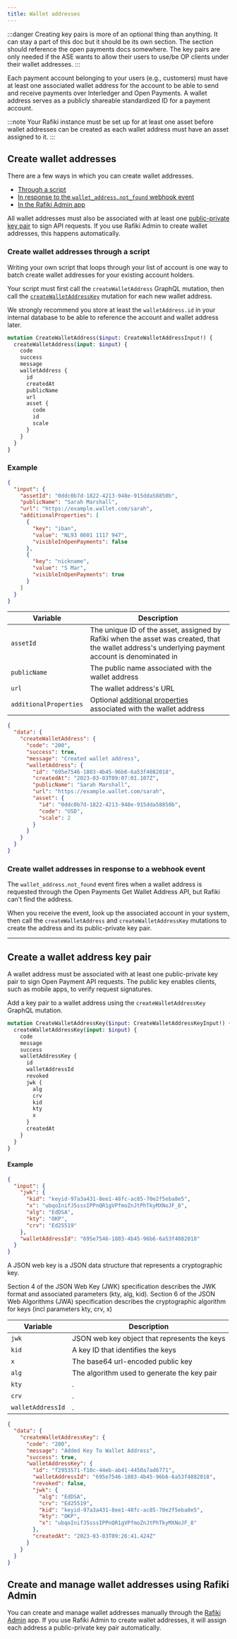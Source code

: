 ```yaml
---
title: Wallet addresses
---
```



:::danger
Creating key pairs is more of an optional thing than anything. It can stay a part of this doc but it should be its own section. The section should reference the open payments docs somewhere. The key pairs are only needed if the ASE wants to allow their users to use/be OP clients under their wallet addresses.
:::

Each payment account belonging to your users (e.g., customers) must have at least one associated wallet address for the account to be able to send and receive payments over Interledger and Open Payments. A wallet address serves as a publicly shareable standardized ID for a payment account.

:::note
Your Rafiki instance must be set up for at least one asset before wallet addresses can be created as each wallet address must have an asset assigned to it.
:::

## Create wallet addresses

There are a few ways in which you can create wallet addresses.

- [Through a script](#create-wallet-addresses-through-a-script)
- [In response to the `wallet_address.not_found` webhook event](#create-wallet-addresses-in-response-to-a-webhook-event)
- [In the Rafiki Admin app](#create-and-manage-wallet-addresses-using-rafiki-admin)

All wallet addresses must also be associated with at least one [public-private key pair](#create-a-wallet-address-key-pair) to sign API requests. If you use Rafiki Admin to create wallet addresses, this happens automatically.

### Create wallet addresses through a script

Writing your own script that loops through your list of account is one way to batch create wallet addresses for your existing account holders.

Your script must first call the `createWalletAddress` GraphQL mutation, then call the [`createWalletAddressKey`](#create-a-wallet-address-key-pair) mutation for each new wallet address.

We strongly recommend you store at least the `walletAddress.id` in your internal database to be able to reference the account and wallet address later.

<CodeBlock title="createWalletAddress mutation">

```graphql
mutation CreateWalletAddress($input: CreateWalletAddressInput!) {
  createWalletAddress(input: $input) {
    code
    success
    message
    walletAddress {
      id
      createdAt
      publicName
      url
      asset {
        code
        id
        scale
      }
    }
  }
}
```

</CodeBlock>

### Example

<CodeBlock title="Example JSON request">

```json
{
  "input": {
    "assetId": "0ddc0b7d-1822-4213-948e-915dda58850b",
    "publicName": "Sarah Marshall",
    "url": "https://example.wallet.com/sarah",
    "additionalProperties": [
      {
        "key": "iban",
        "value": "NL93 8601 1117 947",
        "visibleInOpenPayments": false
      },
      {
        "key": "nickname",
        "value": "S Mar",
        "visibleInOpenPayments": true
      }
    ]
  }
}
```

</CodeBlock>

| Variable               | Description                                                                                                                                       |
| ---------------------- | ------------------------------------------------------------------------------------------------------------------------------------------------- |
| `assetId`              | The unique ID of the asset, assigned by Rafiki when the asset was created, that the wallet address's underlying payment account is denominated in |
| `publicName`           | The public name associated with the wallet address                                                                                                |
| `url`                  | The wallet address's URL                                                                                                                          |
| `additionalProperties` | Optional [additional properties](/apis/graphql/backend/inputobjects/#additionalpropertyinput) associated with the wallet address                  |

<CodeBlock title="Example JSON response">

```json
{
  "data": {
    "createWalletAddress": {
      "code": "200",
      "success": true,
      "message": "Created wallet address",
      "walletAddress": {
        "id": "695e7546-1803-4b45-96b6-6a53f4082018",
        "createdAt": "2023-03-03T09:07:01.107Z",
        "publicName": "Sarah Marshall",
        "url": "https://example.wallet.com/sarah",
        "asset": {
          "id": "0ddc0b7d-1822-4213-948e-915dda58850b",
          "code": "USD",
          "scale": 2
        }
      }
    }
  }
}
```

</CodeBlock>

### Create wallet addresses in response to a webhook event

The `wallet_address.not_found` event fires when a wallet address is requested through the Open Payments Get Wallet Address API, but Rafiki can't find the address.

When you receive the event, look up the associated account in your system, then call the `createWalletAddress` and `createWalletAddressKey` mutations to create the address and its public-private key pair.

---

## Create a wallet address key pair

A wallet address must be associated with at least one public-private key pair to sign Open Payment API requests. The public key enables clients, such as mobile apps, to verify request signatures.

Add a key pair to a wallet address using the `createWalletAddressKey` GraphQL mutation.

<CodeBlock title='createWalletAddressKey mutation'>

```graphql
mutation CreateWalletAddressKey($input: CreateWalletAddressKeyInput!) {
  createWalletAddressKey(input: $input) {
    code
    message
    success
    walletAddressKey {
      id
      walletAddressId
      revoked
      jwk {
        alg
        crv
        kid
        kty
        x
      }
      createdAt
    }
  }
}
```

</CodeBlock>

#### Example

<CodeBlock title="Example JSON request">

```json
{
  "input": {
    "jwk": {
      "kid": "keyid-97a3a431-8ee1-48fc-ac85-70e2f5eba8e5",
      "x": "ubqoInifJ5sssIPPnQR1gVPfmoZnJtPhTkyMXNoJF_8",
      "alg": "EdDSA",
      "kty": "OKP",
      "crv": "Ed25519"
    },
    "walletAddressId": "695e7546-1803-4b45-96b6-6a53f4082018"
  }
}
```

</CodeBlock>

A JSON web key is a JSON data structure that represents a cryptographic key.

<LinkOut href='https://datatracker.ietf.org/doc/html/rfc7517#section-4'>
  Section 4
</LinkOut> of the JSON Web Key (JWK) specification describes the JWK format and associated
parameters (kty, alg, kid).

<LinkOut href='https://datatracker.ietf.org/doc/html/rfc7518#section-6'>
  Section 6
</LinkOut> of the JSON Web Algorithms (JWA) specification describes the cryptographic
algorithm for keys (incl parameters kty, crv, x)

| Variable          | Description                                  |
| ----------------- | -------------------------------------------- |
| `jwk`             | JSON web key object that represents the keys |
| `kid`             | A key ID that identifies the keys            |
| `x`               | The base64 url-encoded public key            |
| `alg`             | The algorithm used to generate the key pair  |
| `kty`             | .                                            |
| `crv`             | .                                            |
| `walletAddressId` | .                                            |

<CodeBlock title='Example JSON response'>

```json
{
  "data": {
    "createWalletAddressKey": {
      "code": "200",
      "message": "Added Key To Wallet Address",
      "success": true,
      "walletAddressKey": {
        "id": "f2953571-f10c-44eb-ab41-4450a7ad6771",
        "walletAddressId": "695e7546-1803-4b45-96b6-6a53f4082018",
        "revoked": false,
        "jwk": {
          "alg": "EdDSA",
          "crv": "Ed25519",
          "kid": "keyid-97a3a431-8ee1-48fc-ac85-70e2f5eba8e5",
          "kty": "OKP",
          "x": "ubqoInifJ5sssIPPnQR1gVPfmoZnJtPhTkyMXNoJF_8"
        },
        "createdAt": "2023-03-03T09:26:41.424Z"
      }
    }
  }
}
```

</CodeBlock>

## Create and manage wallet addresses using Rafiki Admin

You can create and manage wallet addresses manually through the [Rafiki Admin](/admin/admin-user-guide#create-wallet-address) app. If you use Rafiki Admin to create wallet addresses, it will assign each address a public-private key pair automatically.
